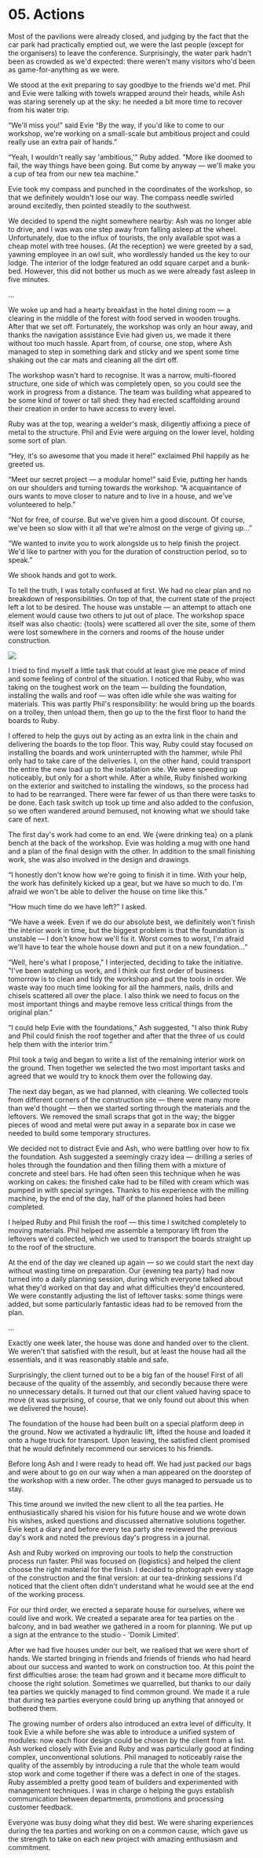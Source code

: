 

# 05. Actions

Most of the pavilions were already closed, and judging by the fact that the car park had practically
emptied out, we were the last people (except for the organisers) to leave the conference.
Surprisingly, the water park hadn't been as crowded as we'd expected: there weren't many visitors
who'd been as game-for-anything as we were.

We stood at the exit preparing to say goodbye to the friends we'd met. Phil and Evie were talking
with towels wrapped around their heads, while Ash was staring serenely up at the sky: he needed a
bit more time to recover from his water trip.

“We'll miss you!” said Evie “By the way, if you'd like to come to our workshop, we're working on a
small-scale but ambitious project and could really use an extra pair of hands.”

“Yeah, I wouldn't really say 'ambitious,'" Ruby added. "More like doomed to fail, the way things
have been going. But come by anyway — we'll make you a cup of tea from our new tea machine.”

Evie took my compass and punched in the coordinates of the workshop, so that we definitely wouldn't
lose our way. The compass needle swirled around excitedly, then pointed steadily to the southwest.

We decided to spend the night somewhere nearby: Ash was no longer able to drive, and I was was one
step away from falling asleep at the wheel. Unfortunately, due to the influx of tourists, the only
available spot was a cheap motel with tree houses. {<TV video="Rj7jQeEqL9I" from="0:37">At the
reception</TV>} we were greeted by a sad, yawning employee in an owl suit, who wordlessly handed us
the key to our lodge. The interior of the lodge featured an odd square carpet and a bunk-bed.
However, this did not bother us much as we were already fast asleep in five minutes.

...

We woke up and had a hearty breakfast in the hotel dining room — a clearing in the middle of the
forest with food served in wooden troughs. After that we set off. Fortunately, the workshop was only
an hour away, and thanks the navigation assistance Evie had given us, we made it there without too
much hassle. Apart from, of course, one stop, where Ash managed to step in something dark and sticky
and we spent some time shaking out the car mats and cleaning all the dirt off.

The workshop wasn't hard to recognise. It was a narrow, multi-floored structure, one side of which
was completely open, so you could see the work in progress from a distance. The team was building
what appeared to be some kind of tower or tall shed: they had erected scaffolding around their
creation in order to have access to every level.

Ruby was at the top, wearing a welder's mask, diligently affixing a piece of metal to the structure.
Phil and Evie were arguing on the lower level, holding some sort of plan.

“Hey, it's so awesome that you made it here!” exclaimed Phil happily as he greeted us.

“Meet our secret project — a modular home!” said Evie, putting her hands on our shoulders and
turning towards the workshop. “A acquaintance of ours wants to move closer to nature and to live in
a house, and we've volunteered to help.”

“Not for free, of course. But we've given him a good discount. Of course, we've been so slow with it
all that we're almost on the verge of giving up...”

“We wanted to invite you to work alongside us to help finish the project. We'd like to partner with
you for the duration of construction period, so to speak.”

We shook hands and got to work.

To tell the truth, I was totally confused at first. We had no clear plan and no breakdown of
responsibilities. On top of that, the current state of the project left a lot to be desired. The
house was unstable — an attempt to attach one element would cause two others to jut out of place.
The workshop space itself was also chaotic: {<TV video="wuKxKbtxCV0" from="0:08">tools</TV>} were
scattered all over the site, some of them were lost somewhere in the corners and rooms of the house
under construction.

<Image src={constructionHasBegunImg} />

I tried to find myself a little task that could at least give me peace of mind and some feeling of
control of the situation. I noticed that Ruby, who was taking on the toughest work on the team —
building the foundation, installing the walls and roof — was often idle while she was waiting for
materials. This was partly Phil's responsibility: he would bring up the boards on a trolley, then
unload them, then go up to the the first floor to hand the boards to Ruby.

I offered to help the guys out by acting as an extra link in the chain and delivering the boards to
the top floor. This way, Ruby could stay focused on installing the boards and work uninterrupted
with the hammer, while Phil only had to take care of the deliveries. I, on the other hand, could
transport the entire the new load up to the installation site. We were speeding up noticeably, but
only for a short while. After a while, Ruby finished working on the exterior and switched to
installing the windows, so the process had to had to be rearranged. There were far fewer of us than
there were tasks to be done. Each task switch up took up time and also added to the confusion, so we
often wandered around bemused, not knowing what we should take care of next.

The first day's work had come to an end. We {<TV video="2jZDBz0qVtM" from="1:24">were drinking
tea</TV>} on a plank bench at the back of the workshop. Evie was holding a mug with one hand and a
plan of the final design with the other. In addition to the small finishing work, she was also
involved in the design and drawings.

“I honestly don't know how we're going to finish it in time. With your help, the work has definitely
kicked up a gear, but we have so much to do. I'm afraid we won't be able to deliver the house on
time like this.”

“How much time do we have left?” I asked.

“We have a week. Even if we do our absolute best, we definitely won't finish the interior work in
time, but the biggest problem is that the foundation is unstable — I don't know how we'll fix it.
Worst comes to worst, I'm afraid we'll have to tear the whole house down and put it on a new
foundation...”

“Well, here's what I propose," I interjected, deciding to take the initiative. "I've been watching
us work, and I think our first order of business tomorrow is to clean and tidy the workshop and put
the tools in order. We waste way too much time looking for all the hammers, nails, drills and
chisels scattered all over the place. I also think we need to focus on the most important things and
maybe remove less critical things from the original plan.”

“I could help Evie with the foundations," Ash suggested, "I also think Ruby and Phil could finish
the roof together and after that the three of us could help them with the interior trim.”

Phil took a twig and began to write a list of the remaining interior work on the ground. Then
together we selected the two most important tasks and agreed that we would try to knock them over
the following day.

The next day began, as we had planned, with cleaning. We collected tools from different corners of
the construction site — there were many more than we'd thought — then we started sorting through the
materials and the leftovers. We removed the small scraps that got in the way; the bigger pieces of
wood and metal were put away in a separate box in case we needed to build some temporary structures.

We decided not to distract Evie and Ash, who were battling over how to fix the foundation. Ash
suggested a seemingly crazy idea — drilling a series of holes through the foundation and then
filling them with a mixture of concrete and steel bars. He had often seen this technique when he was
working on cakes: the finished cake had to be filled with cream which was pumped in with special
syringes. Thanks to his experience with the milling machine, by the end of the day, half of the
planned holes had been completed.

I helped Ruby and Phil finish the roof — this time I switched completely to moving materials. Phil
helped me assemble a temporary lift from the leftovers we'd collected, which we used to transport
the boards straight up to the roof of the structure.

At the end of the day we cleaned up again — so we could start the next day without wasting time on
preparation. Our {<TV video="bFRzZegVIhY" from="1:34">evening tea party</TV>} had now turned into a
daily planning session, during which everyone talked about what they'd worked on that day and what
difficulties they'd encountered. We were constantly adjusting the list of leftover tasks: some
things were added, but some particularly fantastic ideas had to be removed from the plan.

...

Exactly one week later, the house was done and handed over to the client. We weren't that satisfied
with the result, but at least the house had all the essentials, and it was reasonably stable and
safe.

Surprisingly, the client turned out to be a big fan of the house! First of all because of the
quality of the assembly, and secondly because there were no unnecessary details. It turned out that
our client valued having space to move (it was surprising, of course, that we only found out about
this when we delivered the house).

The foundation of the house had been built on a special platform deep in the ground. Now we
activated a hydraulic lift, lifted the house and loaded it onto a huge truck for transport. Upon
leaving, the satisfied client promised that he would definitely recommend our services to his
friends.

Before long Ash and I were ready to head off. We had just packed our bags and were about to go on
our way when a man appeared on the doorstep of the workshop with a new order. The other guys managed
to persuade us to stay.

This time around we invited the new client to all the tea parties. He enthusiastically shared his
vision for his future house and we wrote down his wishes, asked questions and discussed alternative
solutions together. Evie kept a diary and before every tea party she reviewed the previous day's
work and noted the previous day's progress in a journal.

Ash and Ruby worked on improving our tools to help the construction process run faster. Phil was
focused on {<TV video="Z7kLkcyN2kU" from="0:02">logistics</TV>} and helped the client choose the
right material for the finish. I decided to photograph every stage of the construction and the final
version: at our tea-drinking sessions I'd noticed that the client often didn't understand what he
would see at the end of the working process.

<HouseBuilder />

For our third order, we erected a separate house for ourselves, where we could live and work. We
created a separate area for tea parties on the balcony, and in bad weather we gathered in a room for
planning. We put up a sign at the entrance to the studio - 'Domik Limited'.

After we had five houses under our belt, we realised that we were short of hands. We started
bringing in friends and friends of friends who had heard about our success and wanted to work on
construction too. At this point the first difficulties arose: the team had grown and it became more
difficult to choose the right solution. Sometimes we quarrelled, but thanks to our daily tea parties
we quickly managed to find common ground. We made it a rule that during tea parties everyone could
bring up anything that annoyed or bothered them.

The growing number of orders also introduced an extra level of difficulty. It took Evie a while
before she was able to introduce a unified system of modules: now each floor design could be chosen
by the client from a list. Ash worked closely with Evie and Ruby and was particularly good at
finding complex, unconventional solutions. Phil managed to noticeably raise the quality of the
assembly by introducing a rule that the whole team would stop work and come together if there was a
defect in one of the stages. Ruby assembled a pretty good team of builders and experimented with
management techniques. I was in charge o helping the guys establish communication between
departments, promotions and processing customer feedback.

Everyone was busy doing what they did best. We were sharing experiences during the tea parties and
working on on a common cause, which gave us the strength to take on each new project with amazing
enthusiasm and commitment.
